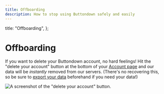```yaml
---
title: Offboarding
description: How to stop using Buttondown safely and easily
---
```



  title: "Offboarding",
};

# Offboarding

If you want to delete your Buttondown account, no hard feelings! Hit the "delete your account" button
at the bottom of your [Account page](https://buttondown.email/account) and our data will be _instantly_
removed from our servers. (There's no recovering this, so be sure to [export your data](/odds-and-ends/exporting-your-data) beforehand if you need your data!)

![A screenshot of the "delete your account" button.](/images/deleting-your-account.png)
